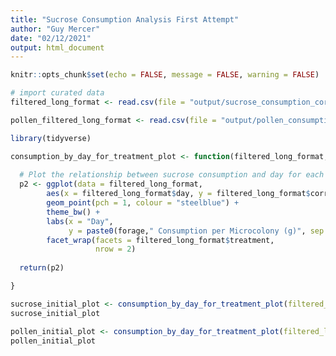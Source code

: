 ```yaml
---
title: "Sucrose Consumption Analysis First Attempt"
author: "Guy Mercer"
date: "02/12/2021"
output: html_document
---
```


```r
knitr::opts_chunk$set(echo = FALSE, message = FALSE, warning = FALSE)
```

```r
# import curated data
filtered_long_format <- read.csv(file = "output/sucrose_consumption_corrected_long.csv", )

pollen_filtered_long_format <- read.csv(file = "output/pollen_consumption_corrected_long.csv")
```

```r
library(tidyverse)

consumption_by_day_for_treatment_plot <- function(filtered_long_format, forage) {
  
  # Plot the relationship between sucrose consumption and day for each level in treatment
  p2 <- ggplot(data = filtered_long_format,
        aes(x = filtered_long_format$day, y = filtered_long_format$corrected_consumption)) +
        geom_point(pch = 1, colour = "steelblue") + 
        theme_bw() +
        labs(x = "Day",
             y = paste0(forage," Consumption per Microcolony (g)", sep = "")) +
        facet_wrap(facets = filtered_long_format$treatment, 
                   nrow = 2)
  
  return(p2)

}

sucrose_initial_plot <- consumption_by_day_for_treatment_plot(filtered_long_format = filtered_long_format, forage = "Sucrose")
sucrose_initial_plot

pollen_initial_plot <- consumption_by_day_for_treatment_plot(filtered_long_format = pollen_filtered_long_format, forage = "Pollen")
pollen_initial_plot
```
